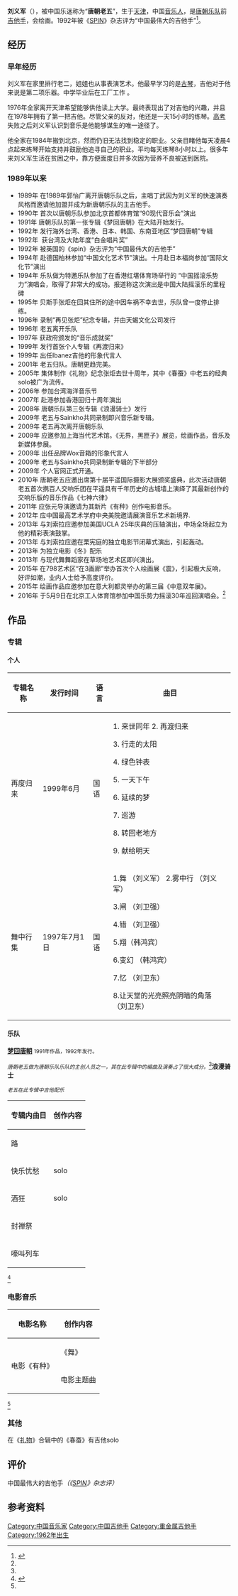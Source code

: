 {{藝人
| 姓名 = 刘义军<br/><small>唐朝老五</small>
| 類型 = 演奏者
| 羅馬拼音 = Liu Yijun
| 暱稱 = 唐朝老五
| 國籍 = {{PRC}}
| 籍貫 = {{CHN}}[[天津|天津]]
| 出生日期 = 1962年
| 職業 = 吉他手
| 教育程度 = 高中
| 演奏樂器 = 吉他
| 代表作 = 梦回唐朝
| 活躍年代 = 1989年至今
| 網站 = http://www.tangchaolaowu.com/
}}

'''刘义军'''（{{bd|1962年|||catIdx=L刘}}），被中国乐迷称为“'''唐朝老五'''”，生于[[天津|天津]]，中国[[音乐人|音乐人]]，是[[唐朝乐队|唐朝乐队]]前[[吉他手|吉他手]]，会绘画。1992年被《[[棘龍屬|SPIN]]》杂志评为“中国最伟大的吉他手”<ref name=":0">{{Cite web|url=http://www.tangchaolaowu.com/page/2511/|title=发展历程  - 唐朝老五|accessdate=2017-05-05|last=YY-MO|work=www.tangchaolaowu.com|archive-date=2020-02-17|archive-url=https://web.archive.org/web/20200217170925/http://www.tangchaolaowu.com/page/2511/|dead-url=no}}</ref>。

== 经历 ==

=== 早年经历 ===
刘义军在家里排行老二，姐姐也从事表演艺术。他最早学习的是[[古琴|古琴]]，吉他对于他来说是第二项乐器。中学毕业后在工厂工作 。

1976年全家离开天津希望能够供他读上大学。最终表现出了对吉他的兴趣，并且在1978年拥有了第一把吉他。尽管父亲的反对，他还是一天15小时的练琴。[[高考|高考]]失败之后刘义军认识到音乐是他能够谋生的唯一途径了。

他全家在1984年搬到北京，然而仍旧无法找到稳定的职业。父亲目睹他每天凌晨4点起来练琴开始支持并鼓励他追寻自己的职业。平均每天练琴8小时以上。很多年来刘义军生活在贫困之中，靠方便面度日并多次因为营养不良被送到医院。

=== 1989年以来 ===
* 1989年 在1989年郭怡广离开唐朝乐队之后，主唱丁武因为刘义军的快速演奏风格而邀请他加盟并成为新唐朝乐队的主吉他手。
* 1990年 首次以唐朝乐队参加北京首都体育馆“90现代音乐会”演出
* 1991年 唐朝乐队的第一张专辑《梦回唐朝》在大陆开始发行。
* 1992年 发行海外台湾、香港、日本、韩国、东南亚地区“梦回唐朝”专辑
* 1992年  获台湾及大陆年度“白金唱片奖”
* 1992年 被英国的《spin》杂志评为“中国最伟大的吉他手”
* 1994年 赴德国柏林参加“中国文化艺术节”演出。十月赴日本福岗参加“国际文化节”演出
* 1994年 乐队做为特邀乐队参加了在香港红堪体育场举行的 “中国摇滚乐势力”演唱会，取得了非常大的成功。报道称这次演出是中国大陆摇滚乐的里程碑
* 1995年 贝斯手张炬在回其住所的途中因车祸不幸去世，乐队曾一度停止排练。
* 1996年 录制“再见张炬”纪念专辑，并由天蝎文化公司发行
* 1996年 老五离开乐队
* 1997年 获政府颁发的“音乐成就奖”
* 1999年 发行首张个人专辑《再渡归来》
* 1999年 出任Ibanez吉他的形象代言人
* 2001年 老五归队。唐朝更趋完美。
* 2005年 集体制作《礼物》纪念张炬去世十周年，其中《春蚕》中老五的经典solo被广为流传。
* 2006年 参加台湾海洋音乐节
* 2007年 赴港参加香港回归十周年演出
* 2008年 唐朝乐队第三张专辑《浪漫骑士》发行
* 2009年 老五与Sainkho共同录制即兴音乐新专辑。
* 2009年 老五再次离开唐朝乐队
* 2009年 应邀参加上海当代艺术馆。《无界，黑匣子》展览，绘画作品，音乐及新媒体参展。
* 2009年 出任品牌Wox音箱的形象代言人
* 2009年 老五与Sainkho共同录制新专辑的下半部分
* 2009年 个人官网正式开通。
* 2010年 唐朝老五应邀出席第十届平遥国际摄影大展颁奖盛典，此次活动唐朝老五首次携百人交响乐团在平遥具有千年历史的古城墙上演绎了其最新创作的交响乐版的音乐作品《七神六律》
* 2011年 应张元导演邀请为其新片《有种》创作电影音乐。
* 2012年 应中国最高艺术学府中央美院邀请展演音乐艺术新境界.
* 2013年 与刘索拉应邀参加美国UCLA 25年庆典的压轴演出，中场全场起立为他的精彩表演鼓掌。
* 2013年 与刘索拉应邀在栗宪庭的独立电影节闭幕式演出，引起轰动。
* 2013年 为独立电影《冬》配乐
* 2013年 与现代舞舞蹈家在草场地艺术区即兴演出。
* 2015年 在798艺术区“在3画廊”举办首次个人绘画展《震》，引起极大反响，好评如潮，业内人士给予高度评价。
* 2015年 绘画作品应邀参加在意大利都灵举办的第三届《中意双年展》。
* 2016年 于5月9日在北京工人体育馆参加中国乐势力摇滚30年巡回演唱会。<ref name=":0" />

== 作品 ==

=== 专辑 ===

==== 个人 ====
{| class="wikitable"
!专辑名称
!发行时间
!语言
!曲目
|-
|再度归来
|1999年6月
|国语
|1. 来世同年
2. 再渡归来

3. 行走的太阳

4. 绿色钟表

5. 一天下午

6. 延续的梦

7. 巡游

8. 转回老地方

9. 献给明天
|-
|舞中行集
|1997年7月1日
|国语
|1.舞 （刘义军）
2.雾中行 （刘义军）

3.闸 （刘卫强）

4.错 （刘卫强）

5.翔（韩鸿宾）

6.变幻 （韩鸿宾）

7.忆 （刘卫东）

8.让天堂的光亮照亮阴暗的角落 （刘卫东）
|}

==== 乐队 ====
[[唐朝_(专辑)|'''梦回唐朝''']] <small>1991年作品，1992年发行。</small>

''<small>唐朝老五做为唐朝乐队乐队的主创人员之一，其在此专辑中的编曲及演奏占了很大成分。</small>''<ref name=":0" />{{Tracklist|collapsed=|headline=|font_size=|total_length=|all_writing=唐朝乐队|all_music=唐朝乐队|all_lyrics=唐朝乐队|all_arranger=唐朝乐队|all_producer=贾敏恕|extra_column=|title1=梦回唐朝|note1=|longnote1=杨军作词|music1=|lyrics1=|arranger1=|producer1=|extra1=|length1=7:06|title2=太阳|note2=|longnote2=|music2=|lyrics2=|arranger2=|producer2=|extra2=|length2=5:55|title3=九拍|note3=|longnote3=|music3=|lyrics3=|arranger3=|producer3=|extra3=|length3=6:37|title4=天堂|note4=|longnote4=|music4=|lyrics4=|arranger4=|producer4=|extra4=|length4=4:23|title5=选择|note5=|longnote5=|music5=|lyrics5=|arranger5=|producer5=|extra5=|length5=5:49|title6=飞翔鸟|note6=|longnote6=|music6=|lyrics6=|arranger6=|producer6=|extra6=|length6=7:06|title7=世纪末之梦|note7=|longnote7=|music7=|lyrics7=|arranger7=|producer7=|extra7=|length7=4:57|title8=月梦|note8=|longnote8=|music8=|lyrics8=|arranger8=|producer8=|extra8=|length8=4:49|title9=不要逃避|note9=|longnote9=|music9=|lyrics9=|arranger9=|producer9=|extra9=|length9=4:37|title10=传说|note10=|longnote10=|music10=|lyrics10=|arranger10=|producer10=|extra10=|length10=4:44|title11=国际歌|note11=|longnote11=国际版附加曲目|music11=|lyrics11=|arranger11=|producer11=|extra11=|length11=4:27}}'''浪漫骑士'''

''<small>老五在此专辑中吉他配乐</small>''
{| class="wikitable"
!专辑内曲目
!创作内容
|-
|路
|
|-
|快乐忧愁
|solo
|-
|酒狂
|solo
|-
|封禅祭
|
|-
|嚎叫列车
|
|}
<ref name=":1">{{Cite web|url=http://www.tangchaolaowu.com/page/2513/|title=作品线 - 唐朝老五|accessdate=2017-05-05|last=YY-MO|work=www.tangchaolaowu.com|archive-date=2020-02-09|archive-url=https://web.archive.org/web/20200209102607/http://www.tangchaolaowu.com/page/2513/|dead-url=no}}</ref>

=== 电影音乐 ===
{| class="wikitable"
!电影名称
!创作内容
|-
| rowspan="2" |电影《有种》
|《舞》
|-
|电影主题曲
|}
<ref name=":1" />

=== 其他 ===
在《[[唐朝乐队|礼物]]》合辑中的《春蚕》有吉他solo

== 评价 ==
中国最伟大的吉他手''（《[[棘龍屬|SPIN]]》杂志评）''

== 参考资料 ==
<references />
[[Category:中国音乐家|Category:中国音乐家]]
[[Category:中国吉他手|Category:中国吉他手]]
[[Category:重金属吉他手|Category:重金属吉他手]]
[[Category:1962年出生|Category:1962年出生]]